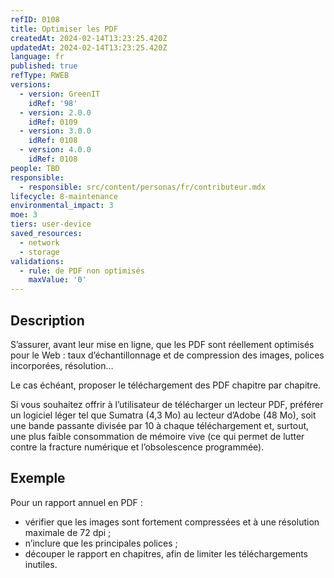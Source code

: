 ```yaml
---
refID: 0108
title: Optimiser les PDF
createdAt: 2024-02-14T13:23:25.420Z
updatedAt: 2024-02-14T13:23:25.420Z
language: fr
published: true
refType: RWEB
versions:
  - version: GreenIT
    idRef: '98'
  - version: 2.0.0
    idRef: 0109
  - version: 3.0.0
    idRef: 0108
  - version: 4.0.0
    idRef: 0108
people: TBD
responsible:
  - responsible: src/content/personas/fr/contributeur.mdx
lifecycle: 8-maintenance
environmental_impact: 3
moe: 3
tiers: user-device
saved_resources:
  - network
  - storage
validations:
  - rule: de PDF non optimisés
    maxValue: '0'
---
```


## Description

S’assurer, avant leur mise en ligne, que les PDF sont réellement optimisés pour le Web : taux d’échantillonnage et de compression des images, polices incorporées, résolution…

Le cas échéant, proposer le téléchargement des PDF chapitre par chapitre.

Si vous souhaitez offrir à l’utilisateur de télécharger un lecteur PDF, préférer un logiciel léger tel que Sumatra (4,3 Mo) au lecteur d’Adobe (48 Mo), soit une bande passante divisée par 10 à chaque téléchargement et, surtout, une plus faible consommation de mémoire vive (ce qui permet de lutter contre la fracture numérique et l’obsolescence programmée).

## Exemple

Pour un rapport annuel en PDF :

* vérifier que les images sont fortement compressées et à une résolution maximale de 72 dpi ;
* n’inclure que les principales polices ;
* découper le rapport en chapitres, afin de limiter les téléchargements inutiles.
